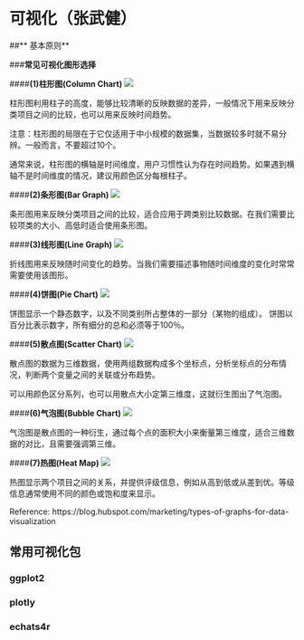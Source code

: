 ﻿# 可视化（张武健）

##** 基本原则**

###**常见可视化图形选择**

####**(1)柱形图(Column Chart)**
![](https://blog.hubspot.com/hs-fs/hubfs/Agency_Post/Blog_Images/DataHero_Customers_by_Close_Date.png?width=669&name=DataHero_Customers_by_Close_Date.png)


柱形图利用柱子的高度，能够比较清晰的反映数据的差异，一般情况下用来反映分类项目之间的比较，也可以用来反映时间趋势。

注意：柱形图的局限在于它仅适用于中小规模的数据集，当数据较多时就不易分辨。一般而言，不要超过10个。

通常来说，柱形图的横轴是时间维度，用户习惯性认为存在时间趋势。如果遇到横轴不是时间维度的情况，建议用颜色区分每根柱子。

####**(2)条形图(Bar Graph)**
![](https://blog.hubspot.com/hs-fs/hubfs/Agency_Post/Blog_Images/DataHero_Customers_by_Role.png?width=669&name=DataHero_Customers_by_Role.png)

条形图用来反映分类项目之间的比较，适合应用于跨类别比较数据。在我们需要比较项类的大小、高低时适合使用条形图。

####**(3)线形图(Line Graph)**
![](https://blog.hubspot.com/hs-fs/hubfs/Agency_Post/Blog_Images/DataHero_Average_Days_to_Close_by_Date_Became_SQL.png?width=669&name=DataHero_Average_Days_to_Close_by_Date_Became_SQL.png)

折线图用来反映随时间变化的趋势。当我们需要描述事物随时间维度的变化时常常需要使用该图形。

####**(4)饼图(Pie Chart)**
![](https://blog.hubspot.com/hs-fs/hubfs/Agency_Post/Blog_Images/DataHero_Customers_by_Role_in_Company.png?width=669&name=DataHero_Customers_by_Role_in_Company.png)

饼图显示一个静态数字，以及不同类别所占整体的一部分（某物的组成）。 饼图以百分比表示数字，所有细分的总和必须等于100％。

####**(5)散点图(Scatter Chart)**
![](https://blog.hubspot.com/hs-fs/hubfs/Agency_Post/Blog_Images/scatter-plot-customer-happines.png?width=669&name=scatter-plot-customer-happines.png)


散点图的数据为三维数据，使用两组数据构成多个坐标点，分析坐标点的分布情况，判断两个变量之间的关联或分布趋势。

可以用颜色区分系列，也可以用散点大小定第三维度，这就衍生图出了气泡图。

####**(6)气泡图(Bubble Chart)**
![](https://blog.hubspot.com/hs-fs/hubfs/Agency_Post/Blog_Images/bubble-chart.png?width=669&name=bubble-chart.png)

气泡图是散点图的一种衍生，通过每个点的面积大小来衡量第三维度，适合三维数据的对比，且需要强调第三维。

####**(7)热图(Heat Map)**
![](https://blog.hubspot.com/hs-fs/hubfs/Agency_Post/Blog_Images/heat-map-chart.png?width=669&name=heat-map-chart.png)

热图显示两个项目之间的关系，并提供评级信息，例如从高到低或从差到优。等级信息通常使用不同的颜色或饱和度来显示。

Reference:
https://blog.hubspot.com/marketing/types-of-graphs-for-data-visualization

## 常用可视化包


### ggplot2

### plotly

### echats4r
